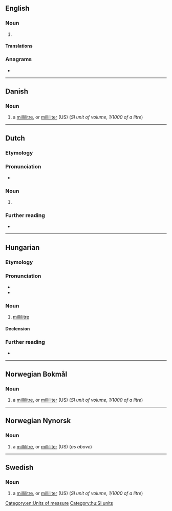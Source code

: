 {{also|Milliliter}}
==English==

===Noun===
{{en-noun}}

# {{lb|en|American spelling}} {{alt form|en|millilitre}}

====Translations====
{{trans-see|milliliter|millilitre}}

===Anagrams===
* {{anagrams|en|a=eiiilllmrt|millilitre}}

[[Category:en:Units of measure]]

----

==Danish==

===Noun===
{{head|da|noun|g=c|definite singular|milliliteren|indefinite plural|milliliter|definite plural|milliliterne}}

# a [[millilitre]], or [[milliliter#English|milliliter]] (US) (''SI unit of volume, 1/1000 of a litre'')

----

==Dutch==

===Etymology===
{{af|nl|milli-|liter}}

===Pronunciation===
* {{audio|nl|Nl-milliliter.ogg|Audio}}

===Noun===
{{head|nl|noun}}

# {{l|en|milliliter}}

===Further reading===
* {{R:Van Dale online}}

----

==Hungarian==

===Etymology===
{{af|hu|milli-|liter}}

===Pronunciation===
* {{hu-IPA|mililiter}}
* {{hyphenation|hu|mil|li|li|ter}}

===Noun===
{{hu-noun|ek}}

# [[millilitre]] {{gloss|a unit of volume}}

====Declension====
{{hu-infl-nom|millilitere|e|-}}{{hu-pos-etek|milliliter||ei}}

===Further reading===
* {{R:HES}}

[[Category:hu:SI units]]

----

==Norwegian Bokmål==

===Noun===
{{head|nb|noun|g=m|definite singular|milliliteren|indefinite plural|milliliter|definite plural|milliliterne}}

# a [[millilitre]], or [[milliliter#English|milliliter]] (US) (''SI unit of volume, 1/1000 of a litre'')

----

==Norwegian Nynorsk==

===Noun===
{{head|nn|noun|g=m|definite singular|milliliteren|indefinite plural|milliliter|definite plural|milliliterane|or|millilitrane}}

# a [[millilitre]], or [[milliliter#English|milliliter]] (US) (''as above'')

----

==Swedish==

===Noun===
{{head|sv|noun|g=c|definite singular|millilitern|indefinite plural|milliliter|definite plural|milliliterna}}

# a [[millilitre]], or [[milliliter#English|milliliter]] (US) (''SI unit of volume, 1/1000 of a litre'')